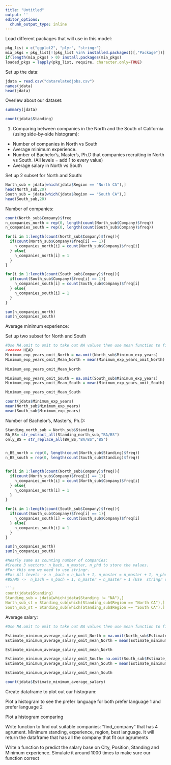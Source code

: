```yaml
---
title: "Untitled"
output: ''
editor_options: 
  chunk_output_type: inline
---
```


Load different packages that will use in this model:

```r
pkg_list = c("ggplot2", "plyr", "stringr")
mia_pkgs = pkg_list[!(pkg_list %in% installed.packages()[,"Package"])]
if(length(mia_pkgs) > 0) install.packages(mia_pkgs)
loaded_pkgs = lapply(pkg_list, require, character.only=TRUE)
```

Set up the data:
```r
jdata = read.csv("datarelatedjobs.csv")
names(jdata)
head(jdata)
```

Overiew about our dataset:

```r
summary(jdata)
```

```r
count(jdata$Standing)
```

1. Comparing between companies in the North and the South of California (using side-by-side histogram):

- Number of companies in North vs South
- Average minimum experience. 
- Number of Bachelor's, Master's, Ph.D that companies recruiting in North vs South. (All levels = add 1 to every value)
- Average salary in North vs South

Set up 2 subset for North and South:

```r
North_sub = jdata[which(jdata$Region == "North CA"),]
head(North_sub,20)
South_sub = jdata[which(jdata$Region == "South CA"),]
head(South_sub,20)

```

Number of companies:

```r
count(North_sub$Company)$freq
n_companies_north = rep(0, length(count(North_sub$Company)$freq))
n_companies_south = rep(0, length(count(South_sub$Company)$freq))

for(i in 1:length(count(North_sub$Company)$freq)){
  if(count(North_sub$Company)$freq[i] == 1){
    n_companies_north[i] = count(North_sub$Company)$freq[i] 
  } else{
    n_companies_north[i] = 1
  }
}

for(i in 1:length(count(South_sub$Company)$freq)){
  if(count(South_sub$Company)$freq[i] == 1){
    n_companies_south[i] = count(South_sub$Company)$freq[i] 
  } else{
    n_companies_south[i] = 1
  }
}

sum(n_companies_north)
sum(n_companies_south)
```

Average minimum experience:

Set up two subset for North and South


```r
#Use NA.omit to omit to take out NA values then use mean function to find average
<<<<<<< HEAD
Minimum_exp_years_omit_North = na.omit(North_sub$Minimum_exp_years)
Minimum_exp_years_omit_Mean_North = mean(Minimum_exp_years_omit_North)
 
Minimum_exp_years_omit_Mean_North

Minimum_exp_years_omit_South = na.omit(South_sub$Minimum_exp_years)
Minimum_exp_years_omit_Mean_South = mean(Minimum_exp_years_omit_South)

Minimum_exp_years_omit_Mean_South

count(jdata$Minimum_exp_years)
mean(North_sub$Minimum_exp_years)
mean(South_sub$Minimum_exp_years)
```

Number of Bachelor's, Master's, Ph.D:

```r
Standing_north_sub = North_sub$Standing
BA_BS= str_extract_all(Standing_north_sub,"BA/BS")
only_BS = str_replace_all(BA_BS,"BA/BS","BS")


n_BS_north = rep(0, length(count(North_sub$Standing)$freq))
n_BS_south = rep(0, length(count(South_sub$Standing)$freq))


for(i in 1:length(count(North_sub$Company)$freq)){
  if(count(North_sub$Company)$freq[i] == 1){
    n_companies_north[i] = count(North_sub$Company)$freq[i] 
  } else{
    n_companies_north[i] = 1
  }
}

for(i in 1:length(count(South_sub$Company)$freq)){
  if(count(South_sub$Company)$freq[i] == 1){
    n_companies_south[i] = count(South_sub$Company)$freq[i] 
  } else{
    n_companies_south[i] = 1
  }
}

sum(n_companies_north)
sum(n_companies_south)

```


```r
#Nearly same as counting number of companies:
#Create 3 vectors: n_bach, n_master, n_phd to store the values.
#For this one we need to use stringr.
#Ex: All levels -> n _bach = n_bach + 1, n_master = n_master + 1, n_phd = n_phd + 1
#BS/MS ->  n_bach = n_bach + 1, n_master = n_master + 1 (Use  stringr so that we can get only BS or only MS)

```r
count(jdata$Standing)
Standing_sub = jdata[which(jdata$Standing != "NA"),]
North_sub_st = Standing_sub[which(Standing_sub$Region == "North CA"),]
South_sub_st = Standing_sub[which(Standing_sub$Region == "South CA"),]
```

Average salary:

```r
#Use NA.omit to omit to take out NA values then use mean function to find average

Estimate_minimum_average_salary_omit_North = na.omit(North_sub$Estimate_minimum_average_salary)
Estimate_minimum_average_salary_omit_mean_North = mean(Estimate_minimum_average_salary_omit_North)

Estimate_minimum_average_salary_omit_mean_North

Estimate_minimum_average_salary_omit_South= na.omit(South_sub$Estimate_minimum_average_salary)
Estimate_minimum_average_salary_omit_mean_South = mean(Estimate_minimum_average_salary_omit_South)

Estimate_minimum_average_salary_omit_mean_South

count(jdata$Estimate_minimum_average_salary)

```

Create dataframe to plot out our histogram:



Plot a histogram to see the prefer language for both prefer language 1 and prefer language 2

Plot a histogram comparing 
 
Write function to find out suitable companies: "find_company" that has 4 agrument. Minimum standing, experience, region, best language. It will return the dataframe that has all the company that fit our agruments

Write a function to predict the salary base on City, Position, Standing and Minimum experience. Simulate it around 1000 times to make sure our function correct

